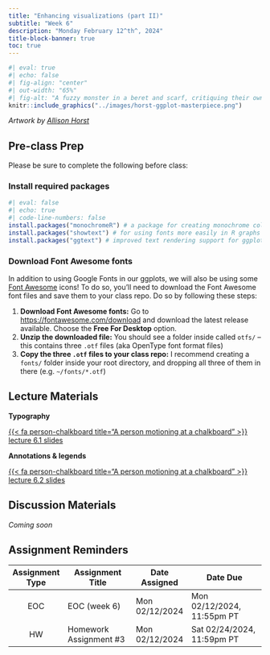 ```yaml
---
title: "Enhancing visualizations (part II)"
subtitle: "Week 6"
description: "Monday February 12^th^, 2024"
title-block-banner: true
toc: true
---
```


<!-- Data communication (used to be part of the planned week 6 title) -->
```r
#| eval: true 
#| echo: false
#| fig-align: "center"
#| out-width: "65%" 
#| fig-alt: "A fuzzy monster in a beret and scarf, critiquing their own column graph on a canvas in front of them while other assistant monsters (also in berets) carry over boxes full of elements that can be used to customize a graph (like themes and geometric shapes). In the background is a wall with framed data visualizations. Stylized text reads 'ggplot2: build a data masterpiece.'"
knitr::include_graphics("../images/horst-ggplot-masterpiece.png")
```

:::{.gray-text .center-text}
*Artwork by [Allison Horst](https://allisonhorst.com/)*
:::

## Pre-class Prep

Please be sure to complete the following before class:

### Install required packages

```r
#| eval: false
#| echo: true
#| code-line-numbers: false
install.packages("monochromeR") # a package for creating monochrome color palettes and easily converting rgba values to hex codes (and also some other useful functions)
install.packages("showtext") # for using fonts more easily in R graphs
install.packages("ggtext") # improved text rendering support for ggplot2
```

### Download Font Awesome fonts

In addition to using Google Fonts in our ggplots, we will also be using some [Font Awesome](https://fontawesome.com/) icons! To do so, you'll need to download the Font Awesome font files and save them to your class repo. Do so by following these steps:

1. **Download Font Awesome fonts:** Go to <https://fontawesome.com/download> and download the latest release available. Choose the **Free For Desktop** option.
2. **Unzip the downloaded file:** You should see a folder inside called `otfs/` -- this contains three `.otf` files (aka OpenType font format files)
3. **Copy the three `.otf` files to your class repo:** I recommend creating a `fonts/` folder inside your root directory, and dropping all three of them in there (e.g. `~/fonts/*.otf`)

## Lecture Materials 

::: {.grid}

::: {.g-col-12 .g-col-md-6}
::: {.center-text}
[**Typography**]{.teal-text .body-text-m}

[{{< fa person-chalkboard title="A person motioning at a chalkboard" >}} lecture 6.1 slides](../slides/week6.1-typography-slides.qmd){.btn role="button" target="_blank"}
:::
:::

::: {.g-col-12 .g-col-md-6}
::: {.center-text}
[**Annotations & legends**]{.teal-text .body-text-m}

[{{< fa person-chalkboard title="A person motioning at a chalkboard" >}} lecture 6.2 slides](../sliweek6.2-annotations-slides.qmd){.btn role="button" target="_blank"}
:::
:::

<!-- ::: {.g-col-12 .g-col-md-4} -->
<!-- ::: {.center-text} -->
<!-- [**Data communication**]{.teal-text .body-text-m} -->

<!-- [{{< fa person-chalkboard title="A person motioning at a chalkboard" >}} lecture 6.1 slides](../slides/week6.1-data-stories.qmd){.btn role="button" target="_blank"}  -->
<!-- ::: -->
<!-- ::: -->

:::

## Discussion Materials

*Coming soon*

## Assignment Reminders

| Assignment Type | Assignment Title        | Date Assigned  | Date Due                   |
|:---------------:|-------------------------|----------------|----------------------------|
| EOC             | EOC (week 6)            | Mon 02/12/2024 | Mon 02/12/2024, 11:55pm PT |
| HW              | Homework Assignment #3  | Mon 02/12/2024 | Sat 02/24/2024, 11:59pm PT |

<!-- | Assignment Type | Assignment Title                                                 | Date Assigned  | Date Due        | -->
<!-- |:---------------:|-------------------------------------------------------|----------------|----------------------------| -->
<!-- | EOC             | [EOC (week 6)](https://forms.gle/XbKrjoSpapzTAAPT7)   | Mon 02/12/2024 | Mon 02/12/2024, 11:55pm PT | -->
<!-- | HW              | [Homework Assignment #3](../assignments/HW3.qmd)      | Mon 02/12/2024 | Sat 02/24/2024, 11:59pm PT | -->

